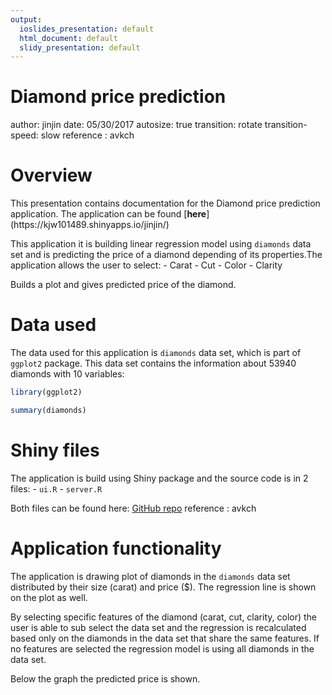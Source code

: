 ---
output:
  ioslides_presentation: default
  html_document: default
  slidy_presentation: default
---


Diamond price prediction
========================================================
author: jinjin
date: 05/30/2017
autosize: true
transition: rotate
transition-speed: slow
reference : avkch 


Overview
========================================================
This presentation contains documentation for the Diamond price prediction application. The application can be found [**here**] (https://kjw101489.shinyapps.io/jinjin/)

This application it is building linear regression model using `diamonds` data set and is predicting the price of a diamond depending of its properties.The application allows the user to select:
- Carat
- Cut
- Color
- Clarity

Builds a plot and gives predicted price of the diamond.

Data used
========================================================

The data used for this application is `diamonds` data set, which is part of `ggplot2` package.
This data set contains the information about 53940 diamonds with 10 variables:
```{r echo=FALSE}
library(ggplot2)
```

```{r echo=FALSE}
summary(diamonds)

```

Shiny files
========================================================

The application is build using Shiny package and the source code is in 2 files:
- `ui.R`
- `server.R`

Both files can be found here: [GitHub repo](https://github.com/kjw101489/Course-Project-Shiny-Application-and-Reproducible-Pitch-..git)
reference : avkch 

Application functionality
========================================================

The application is drawing plot of diamonds in the `diamonds` data set distributed by their size (carat) and price ($). The regression line is shown on the plot as well. 

By selecting specific features of the diamond (carat, cut, clarity, color) the user is able to sub select the data set and the regression is recalculated based only on the diamonds in the data set that share the same features. If no features are selected the regression model is using all diamonds in the data set.

Below the graph the predicted price is shown.
